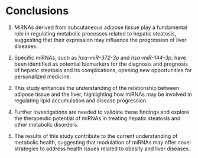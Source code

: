 
# Conclusions

1. MiRNAs derived from subcutaneous adipose tissue play a fundamental role in regulating metabolic processes related to hepatic steatosis, suggesting that their expression may influence the progression of liver diseases.

2. Specific miRNAs, such as *hsa-miR-372-3p* and *hsa-miR-144-3p*, have been identified as potential biomarkers for the diagnosis and prognosis of hepatic steatosis and its complications, opening new opportunities for personalized medicine.

3. This study enhances the understanding of the relationship between adipose tissue and the liver, highlighting how miRNAs may be involved in regulating lipid accumulation and disease progression.

4. Further investigations are needed to validate these findings and explore the therapeutic potential of miRNAs in treating hepatic steatosis and other metabolic disorders.

5. The results of this study contribute to the current understanding of metabolic health, suggesting that modulation of miRNAs may offer novel strategies to address health issues related to obesity and liver diseases.

